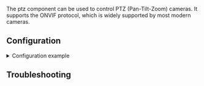 

<ComponentHeader meta={ComponentMetadata} />

The ptz component can be used to control PTZ (Pan-Tilt-Zoom) cameras.
It supports the ONVIF protocol, which is widely supported by most modern cameras.

## Configuration

<details>
  <summary>Configuration example</summary>

```yaml
ptz:
  cameras:
     camera_1:
       onvif_port: 80 # The port the camera listens to for ONVIF connections
       onvif_username: <username> # username associated with ONVIF
       onvif_password: <password> # password associated with ONVIF
       camera_min_x: -0.73 # used in "patrol" mode to limit swings to useful fov
       camera_max_x: 0.04 # used in "patrol" mode to limit swings to useful fov
       presets: # allows switching between pre-defined (absolute) positions
         - name: front # name them
           x: 0.0
           y: 0.0
           on_startup: true # have the camera move to this preset when Viseron starts
         - name: left
           x: -0.5
           y: 0.0
         - name: right
           x: 0.5
           y: 0.0
```

</details>

<ComponentConfiguration meta={ComponentMetadata} config={config} />

## Troubleshooting

<ComponentTroubleshooting meta={ComponentMetadata} />
